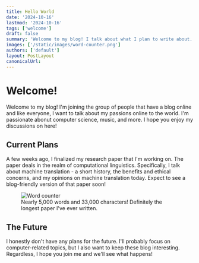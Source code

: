 ```yaml
---
title: Hello World
date: '2024-10-16'
lastmod: '2024-10-16'
tags: ['welcome']
draft: false
summary: 'Welcome to my blog! I talk about what I plan to write about.'
images: ['/static/images/word-counter.png']
authors: ['default']
layout: PostLayout
canonicalUrl:
---
```


# Welcome!

Welcome to my blog! I'm joining the group of people that have a blog online and like everyone, I want to talk about my passions online to the world. I'm passionate abonut computer science, music, and more. I hope you enjoy my discussions on here!

## Current Plans
A few weeks ago, I finalized my research paper that I'm working on. The paper deals in the realm of computational linguistics. Specifically, I talk about machine translation - a short history, the benefits and ethical concerns, and my opinions on machine translation today. Expect to see a blog-friendly version of that paper soon!

<figure>
    <img src="/static/images/word-counter.png" alt="Word counter" />
    <figcaption>Nearly 5,000 words and 33,000 characters! Definitely the longest paper I've ever written.</figcaption>
</figure>



## The Future

I honestly don't have any plans for the future. I'll probably focus on computer-related topics, but I also want to keep these blog interesting. Regardless, I hope you join me and we'll see what happens!